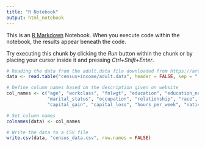 ```yaml
---
title: "R Notebook"
output: html_notebook
---
```


This is an [R Markdown](http://rmarkdown.rstudio.com) Notebook. When you execute code within the notebook, the results appear beneath the code. 

Try executing this chunk by clicking the *Run* button within the chunk or by placing your cursor inside it and pressing *Ctrl+Shift+Enter*. 

```r
# Reading the data from the adult.data file downloaded from https://archive.ics.uci.edu/dataset/20/census+income
data <- read.table("census+income/adult.data", header = FALSE, sep = ",", stringsAsFactors = FALSE)

# Define column names based on the description given on website
col_names <- c("age", "workclass", "fnlwgt", "education", "education_num",
               "marital_status", "occupation", "relationship", "race", "sex",
               "capital_gain", "capital_loss", "hours_per_week", "native_country", "income")

# Set column names
colnames(data) <- col_names

# Write the data to a CSV file
write.csv(data, "census_data.csv", row.names = FALSE)
```

